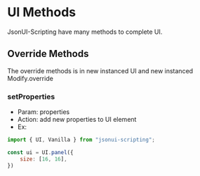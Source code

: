 # UI Methods

JsonUI-Scripting have many methods to complete UI.

## Override Methods

The override methods is in new instanced UI and new instanced Modify.override

### setProperties

-   Param: properties
-   Action: add new properties to UI element
-   Ex:
```JavaScript
import { UI, Vanilla } from "jsonui-scripting";

const ui = UI.panel({
	size: [16, 16],
})
```
